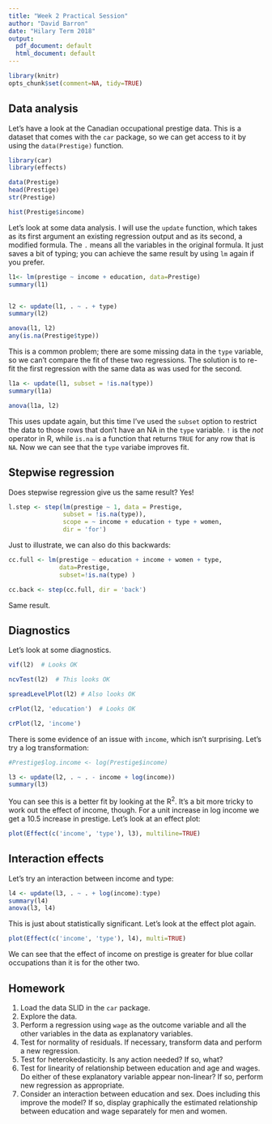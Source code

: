 ```yaml
---
title: "Week 2 Practical Session"
author: "David Barron"
date: "Hilary Term 2018"
output:
  pdf_document: default
  html_document: default
---
```


```r
library(knitr)
opts_chunk$set(comment=NA, tidy=TRUE)
```

## Data analysis
Let's have a look at the Canadian occupational prestige data.  This is a dataset that comes with the `car` package, so we can get access to it by using the `data(Prestige)` function.

```r
library(car)
library(effects)

data(Prestige)
head(Prestige)
str(Prestige)

hist(Prestige$income)
```

Let's look at some data analysis.  I will use the `update` function, which takes as its first argument an existing regression output and as its second, a modified formula.  The `.` means all the variables in the original formula.  It just saves a bit of typing; you can achieve the same result by using `lm` again if you prefer.

```r
l1<- lm(prestige ~ income + education, data=Prestige)
summary(l1)


l2 <- update(l1, . ~ . + type)
summary(l2)

anova(l1, l2)
any(is.na(Prestige$type))
```

This is a common problem; there are some missing data in the `type` variable, so we can't compare the fit of these two regressions.  The solution is to re-fit the first regression with the same data as was used for the second.

```r
l1a <- update(l1, subset = !is.na(type))
summary(l1a)

anova(l1a, l2)
```
This uses update again, but this time I've used the `subset` option to restrict the data to those rows that don't have an NA in the `type` variable.  `!` is the *not* operator in R, while `is.na` is a function that returns `TRUE` for any row that is `NA`.  Now we can see that the `type` variabe improves fit.

## Stepwise regression
Does stepwise regression give us the same result? Yes!
```r
l.step <- step(lm(prestige ~ 1, data = Prestige, 
               subset = !is.na(type)), 
               scope = ~ income + education + type + women, 
               dir = 'for')
```

Just to illustrate, we can also do this backwards:
```r
cc.full <- lm(prestige ~ education + income + women + type, 
              data=Prestige,
              subset=!is.na(type) )

cc.back <- step(cc.full, dir = 'back')
```
Same result.

## Diagnostics
Let's look at some diagnostics.

```r
vif(l2)  # Looks OK

ncvTest(l2)  # This looks OK

spreadLevelPlot(l2) # Also looks OK

crPlot(l2, 'education')  # Looks OK

crPlot(l2, 'income')
```

There is some evidence of an issue with `income`, which isn't surprising.  Let's try a log transformation:

```r
#Prestige$log.income <- log(Prestige$income)

l3 <- update(l2, . ~ . - income + log(income))
summary(l3)
```

You can see this is a better fit by looking at the R^2^.  It's a bit more tricky to work out the effect of income, though. For a unit increase in log income we get a 10.5 increase in prestige. Let's look at an effect plot:

```r
plot(Effect(c('income', 'type'), l3), multiline=TRUE)
```

## Interaction effects
Let's try an interaction between income and type:

```r
l4 <- update(l3, . ~ . + log(income):type)
summary(l4)
anova(l3, l4)
```

This is just about statistically significant.  Let's look at the effect plot again.

```r
plot(Effect(c('income', 'type'), l4), multi=TRUE)
```

We can see that the effect of income on prestige is greater for blue collar occupations than it is for the other two.

## Homework
1. Load the data SLID in the `car` package.  
2. Explore the data.
3. Perform a regression using `wage` as the outcome variable and all the other variables in the data as explanatory variables.
4. Test for normality of residuals.  If necessary, transform data and perform a new regression.
5. Test for heterokedasticity.  Is any action needed? If so, what?
6. Test for linearity of relationship between education and age and wages. Do either of these explanatory variable appear non-linear? If so, perform new regression as appropriate.
7. Consider an interaction between education and sex. Does including this improve the model? If so, display graphically the estimated relationship between education and wage separately for men and women.